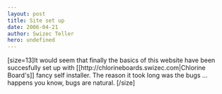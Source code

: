 ```yaml
---
layout: post
title: Site set up
date: 2006-04-21
author: Swizec Teller
hero: undefined
---
```


\[size=13]It would seem that finally the basics of this website have been succesfully set up with \[\[http&#x3A;//chlorineboards.swizec.com|Chlorine Board's]] fancy self installer. The reason it took long was the bugs ... happens you know, bugs are natural. \[/size]
